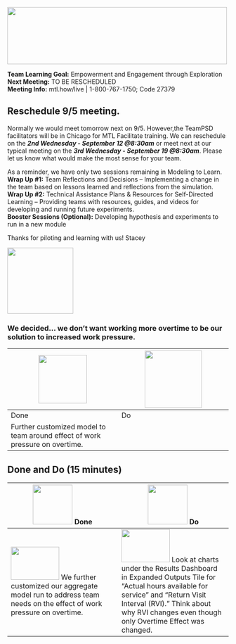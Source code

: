<!-- MTL Logo, HTML img tag -->
<img src = "https://raw.githubusercontent.com/lzim/teampsd/teampsd_style/mtl_logo/mtl_testdontguess_sm.png"
     height = "130" width = "500"> 
 

**Team Learning Goal:** Empowerment and Engagement through Exploration  
**Next Meeting:** TO BE RESCHEDULED  
**Meeting Info:** mtl.how/live | 1-800-767-1750; Code 27379    

## Reschedule 9/5 meeting.  
Normally we would meet tomorrow next on 9/5. However,the TeamPSD facilitators will be in Chicago for MTL Facilitate training. We can reschedule on the ***2nd Wednesday - September 12 @8:30am*** or meet next at our typical meeting on the ***3rd Wednesday - September 19 @8:30am***.
Please let us know what would make the most sense for your team.  

As a reminder, we have only two sessions remaining in Modeling to Learn.     
**Wrap Up #1:** Team Reflections and Decisions – Implementing a change in the team based on lessons learned and reflections from the simulation.  
**Wrap Up #2:** Technical Assistance Plans & Resources for Self-Directed Learning – Providing teams with resources, guides, and videos for developing and running future experiments.  
**Booster Sessions (Optional):**  Developing hypothesis and experiments to run in a new module  

Thanks for piloting and learning with us!
Stacey

<!-- Learning Objectives Icon -->
<img src = "https://raw.githubusercontent.com/lzim/teampsd/hexagon_icons/np_star_778913_003F72.png"
     height = "150" width = "150">  

### We decided... we don't want working more overtime to be our solution to increased work pressure.

<img src = "https://raw.githubusercontent.com/lzim/teampsd/hexagon_icons/np_hexagon-check-mark_309690_003F72.png" height = "110" width = "110"> | <img src = "https://raw.githubusercontent.com/lzim/teampsd/hexagon_icons/np_synchronize_778914_003F72.png" height = "130" width = "130">
--- | ---
Done | Do
Further customized model to team around effect of work pressure on overtime. | 

## Done and Do (15 minutes)
<!-- Do/Done Tables -->
| <img src = "https://raw.githubusercontent.com/lzim/teampsd/hexagon_icons/np_hexagon-check-mark_309690_003F72.png" height = "90" width = "90"> **Done** | <img src = "https://raw.githubusercontent.com/lzim/teampsd/hexagon_icons/np_synchronize_778914_003F72.png" height = "90" width = "90"> **Do** |
| --- | --- | 
| [<img src = "https://raw.githubusercontent.com/lzim/teampsd/master/resources/logos/mtl_how_sim.png" height = "75" width = "110">](http://mtl.how/sim) We further customized our aggregate model run to address team needs on the effect of work pressure on overtime. | [<img src = "https://raw.githubusercontent.com/lzim/teampsd/master/resources/logos/mtl_how_sim.png" height = "75" width = "110">](http://mtl.how/sim) Look at charts under the Results Dashboard in Expanded Outputs Tile for "Actual hours available for service" and "Return Visit Interval (RVI)." Think about why RVI changes even though only Overtime Effect was changed. |
